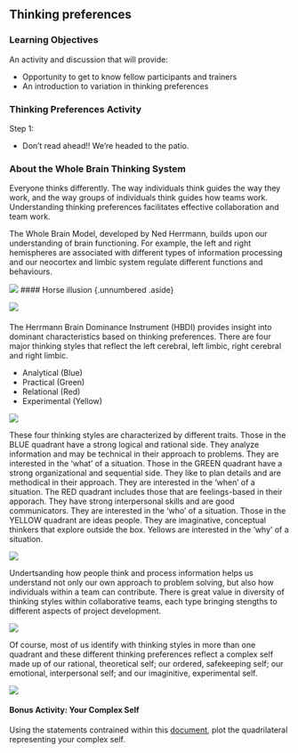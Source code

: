 
## Thinking preferences

### Learning Objectives

An activity and discussion that will provide: 

- Opportunity to get to know fellow participants and trainers 
- An introduction to variation in thinking preferences

### Thinking Preferences Activity

Step 1: 

- Don't read ahead!! We're headed to the patio.


### About the Whole Brain Thinking System

Everyone thinks differently. The way individuals think guides the way they work, and the way groups of individuals think guides how teams work. Understanding thinking preferences facilitates effective collaboration and team work.

The Whole Brain Model, developed by Ned Herrmann, builds upon our understanding of brain functioning. For example, the left and right hemispheres are associated with different types of information processing and our neocortex and limbic system regulate different functions and behaviours.

![](images/Brain.jpg)
#### Horse illusion {.unnumbered .aside}


[![](images/walking_horse.png)](https://youtu.be/sK52noHxqpw)


#### {-}


The Herrmann Brain Dominance Instrument (HBDI) provides insight into dominant characteristics based on thinking preferences. There are four major thinking styles that reflect the left cerebral, left limbic, right cerebral and right limbic.

- Analytical (Blue)
- Practical (Green)
- Relational (Red)
- Experimental (Yellow)

![](images/WholeBrain.jpg)

These four thinking styles are characterized by different traits. Those in the BLUE quadrant have a strong logical and rational side. They analyze information and may be technical in their approach to problems. They are interested in the 'what' of a situation. Those in the GREEN quadrant have a strong organizational and sequential side. They like to plan details and are methodical in their approach. They are interested in the 'when' of a situation.  The RED quadrant includes those that are feelings-based in their apporach. They have strong interpersonal skills and are good communicators. They are interested in the 'who' of a situation. Those in the YELLOW quadrant are ideas people. They are imaginative, conceptual thinkers that explore outside the box. Yellows are interested in the 'why' of a situation.  

![](images/WholeBrainTraits.jpg)

Undertsanding how people think and process information helps us understand not only our own approach to problem solving, but also how individuals within a team can contribute. There is great value in diversity of thinking styles within collaborative teams, each type bringing stengths to different aspects of project development.

![](images/WorkingStyles.jpg)


Of course, most of us identify with thinking styles in more than one quadrant and these different thinking preferences reflect a complex self made up of our rational, theoretical self; our ordered, safekeeping self; our emotional, interpersonal self; and our imaginitive, experimental self.

![](images/ComplexSelf.jpg)

#### Bonus Activity: Your Complex Self

Using the statements contrained within this [document](files/ThinkingPreferencesMapping.pdf), plot the quadrilateral representing your complex self.


